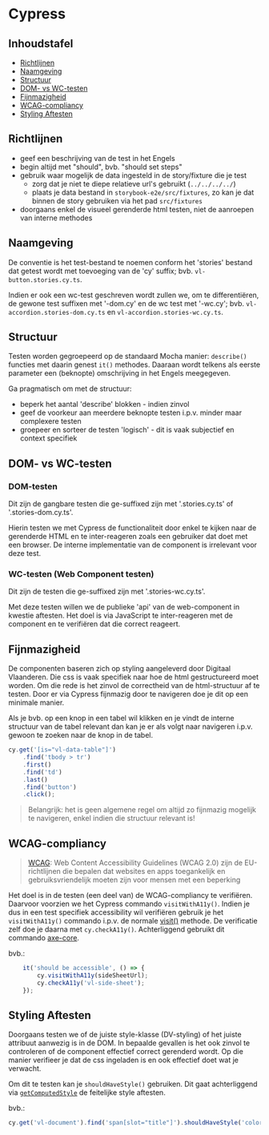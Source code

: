 
<Meta title="Bijdragen/Cypress"/>

# Cypress

## Inhoudstafel

- [Richtlijnen](#richtlijnen)
- [Naamgeving](#naamgeving)
- [Structuur](#structuur)
- [DOM- vs WC-testen](#dom--vs-wc-testen)
- [Fijnmazigheid](#fijnmazigheid)
- [WCAG-compliancy](#wcag-compliancy)
- [Styling Aftesten](#styling-aftesten)


## Richtlijnen

- geef een beschrijving van de test in het Engels
- begin altijd met "should", bvb. "should set steps"
- gebruik waar mogelijk de data ingesteld in de story/fixture die je test
    * zorg dat je niet te diepe relatieve url's gebruikt (`../../../../`)
    * plaats je data bestand in `storybook-e2e/src/fixtures`, zo kan je dat binnen
      de story gebruiken via het pad `src/fixtures`
- doorgaans enkel de visueel gerenderde html testen, niet de aanroepen van interne methodes


## Naamgeving

De conventie is het test-bestand te noemen conform het 'stories' bestand dat getest wordt met toevoeging van de 'cy'
suffix; bvb. `vl-button.stories.cy.ts`.

Indien er ook een wc-test geschreven wordt zullen we, om te differentiëren, de gewone test suffixen met '-dom.cy' en
de wc test met '-wc.cy'; bvb. `vl-accordion.stories-dom.cy.ts` en `vl-accordion.stories-wc.cy.ts`.


## Structuur

Testen worden gegroepeerd op de standaard Mocha manier: `describe()` functies met daarin genest `it()` methodes.
Daaraan wordt telkens als eerste parameter een (beknopte) omschrijving in het Engels meegegeven.

Ga pragmatisch om met de structuur:
 - beperk het aantal 'describe' blokken - indien zinvol
 - geef de voorkeur aan meerdere beknopte testen i.p.v. minder maar complexere testen
 - groepeer en sorteer de testen 'logisch' - dit is vaak subjectief en context specifiek


## DOM- vs WC-testen

### DOM-testen

Dit zijn de gangbare testen die ge-suffixed zijn met '.stories.cy.ts' of '.stories-dom.cy.ts'.

Hierin testen we met Cypress de functionaliteit door enkel te kijken naar de gerenderde HTML en te inter-reageren zoals
een gebruiker dat doet met een browser. De interne implementatie van de component is irrelevant voor deze test.

### WC-testen (Web Component testen)

Dit zijn de testen die ge-suffixed zijn met '.stories-wc.cy.ts'.

Met deze testen willen we de publieke 'api' van de web-component in kwestie aftesten. Het doel is via JavaScript te
inter-reageren met de component en te verifiëren dat die correct reageert.


## Fijnmazigheid

De componenten baseren zich op styling aangeleverd door Digitaal Vlaanderen. Die css is vaak specifiek naar hoe
de html gestructureerd moet worden. Om die rede is het zinvol de correctheid van de html-structuur af te testen.
Door er via Cypress fijnmazig door te navigeren doe je dit op een minimale manier.

Als je bvb. op een knop in een tabel wil klikken en je vindt de interne structuur van de tabel relevant dan kan
je er als volgt naar navigeren i.p.v. gewoon te zoeken naar de knop in de tabel.
```ts
cy.get('[is="vl-data-table"]')
    .find('tbody > tr')
    .first()
    .find('td')
    .last()
    .find('button')
    .click();
```

> Belangrijk: het is geen algemene regel om altijd zo fijnmazig mogelijk te navigeren, enkel indien die structuur
              relevant is!


## WCAG-compliancy

> [WCAG](https://nl.wikipedia.org/wiki/Web_Content_Accessibility_Guidelines): Web Content Accessibility Guidelines
  (WCAG 2.0) zijn de EU-richtlijnen die bepalen dat websites en apps toegankelijk en gebruiksvriendelijk moeten zijn
  voor mensen met een beperking

Het doel is in de testen (een deel van) de WCAG-compliancy te verifiëren. Daarvoor voorzien we het Cypress
commando `visitWithA11y()`. Indien je dus in een test specifiek accessibility wil verifiëren gebruik je het
`visitWithA11y()` commando i.p.v. de normale [visit()](https://docs.cypress.io/api/commands/visit) methode.
De verificatie zelf doe je daarna met `cy.checkA11y()`. Achterliggend gebruikt dit commando [axe-core](https://github.com/dequelabs/axe-core).

bvb.:
```ts
    it('should be accessible', () => {
        cy.visitWithA11y(sideSheetUrl);
        cy.checkA11y('vl-side-sheet');
    });
```


## Styling Aftesten

Doorgaans testen we of de juiste style-klasse (DV-styling) of het juiste attribuut aanwezig is in de DOM. In bepaalde
gevallen is het ook zinvol te controleren of de component effectief correct gerenderd wordt. Op die manier verifieer
je dat de css ingeladen is en ook effectief doet wat je verwacht.

Om dit te testen kan je `shouldHaveStyle()` gebruiken. Dit gaat achterliggend via
[`getComputedStyle`](https://developer.mozilla.org/en-US/docs/Web/API/Window/getComputedStyle) de feitelijke style
aftesten.

bvb.:
```ts
cy.get('vl-document').find('span[slot="title"]').shouldHaveStyle('color', 'rgb(0, 85, 204)');
```
